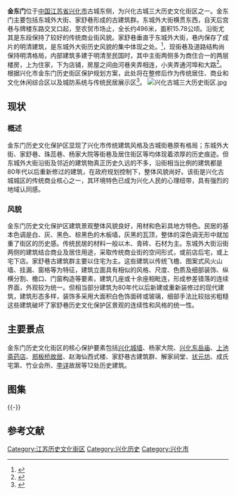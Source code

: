 '''金东门'''位于[[中国|中国]][[江苏省|江苏省]][[兴化市|兴化市]]古城东侧，为兴化古城三大历史文化街区之一。金东门主要包括东城外大街、家舒巷形成的古建筑群。东城外大街横贯东西，自天后宫巷与牌楼东路交叉口起，至农贸市场止，全长约496米，面积15.78公顷。沿街尤其是东段保持了较好的传统商业街风貌。家舒巷垂直于东城外大街，巷内保存了成片的明清建筑，是东城外大街历史风貌的集中体现之处。<ref>{{cite web|url=http://www.yxghj.gov.cn/readnews.asp?id=962|title=《兴化市历史文化名城保护规划》|accessdate=2013-12-01|work=|publisher=兴化市规划局|deadurl=yes|archiveurl=https://web.archive.org/web/20131203044252/http://www.yxghj.gov.cn/readnews.asp?id=962|archivedate=2013-12-03}}</ref>，现街巷及道路结构尚保持明清格局，内部建筑多建于明清至民国时，其中主街两侧多为商住合一的两层楼房，上为住家，下为店铺，房屋之间由河巷夹弄相连，小夹弄通河埠和大路<ref>{{cite web|url=http://unn.people.com.cn/GB/22220/149429/159151/11712324.html|title=《兴化三街区确定为历史文化街区》|accessdate=2013-12-01|work=|publisher=人民网|archive-url=https://web.archive.org/web/20160304054459/http://unn.people.com.cn/GB/22220/149429/159151/11712324.html|archive-date=2016-03-04|dead-url=yes}}</ref>。
根据兴化市金东门历史街区保护规划方案，此处将在整修后作为传统居住、商业和文化休闲综合区以及城防系统与传统民居展示区<ref>{{cite web|url=http://news.gmw.cn/newspaper/2013-11/11/content_2405397.htm|title=《兴化三大历史文化街区保护规划通过省级论证》|accessdate=2013-12-01|work=|publisher=人民网|archive-date=2013-12-03|archive-url=https://web.archive.org/web/20131203112311/http://news.gmw.cn/newspaper/2013-11/11/content_2405397.htm|dead-url=no}}</ref>。
[[File:兴化古城三大历史街区.jpg|thumb]]
==现状==
===概述===
金东门历史文化保护区显现了兴化市传统建筑风格及古城街巷原有格局；东城外大街、家舒巷、珠蕊巷、杨家大院等街巷及居住街区等均体现着浓厚的历史痕迹。但东城外大街沿街及邻近的建筑物真正历史久远的不多，沿街相当比例的建筑都是80年代以后重新修过的建筑，在政府规划控制下，整体风貌尚好。该街是兴化古城城区的传统商业核心之一，其环境特色已成为兴化人民的心理纽带，具有强烈的地域认同感。
===风貌===
金东门历史文化保护区建筑景观整体风貌良好，用材和色彩具地方特色。民居的基本色调是白、灰、黑色、棕黑色的木板墙，灰黑的瓦顶，整体的深色调无形中就加重了街区的历史感。传统民居的材料一般以木、青砖、石材为主。东城外大街沿街两侧的建筑结合商业及居住用途，采取传统商业街的空间形式，或前店后宅，或上宅下店。家舒巷古建筑群主要以住宅为主。这些建筑以传统飞檐、图案式风火山墙、挂漏、窗格等为特征，建筑立面具有相似的风格、尺度、色质及细部装饰、纵横分割、檐口、门窗构造等要素，建筑几座或十余座相毗连，形成参差错落的连续界面，外观较为统一。但相当部分建筑为80年代以后新建或重新装修过的现代建筑，建筑形态多样，装饰多采用大面积白色饰面砖或玻璃，细部手法比较拙劣粗糙这些建筑破坏了家舒巷历史文化保护区景观的连续性和风格的统一性。
==主要景点==
金东门历史文化街区的核心保护要素包括[[兴化城墙|兴化城墙]]、杨家大院、[[兴化东岳庙|兴化东岳庙]]、[[上池斋药店|上池斋药店]]、[[郑板桥故居|郑板桥故居]]、赵海仙西式楼、家舒巷古建筑群、解家祠堂、[[状元坊|状元坊]]、成氏宅第、竹业会所、[[李详_(民国)|李详]]故居等12处历史建筑。

== 图集 ==
{{multiple image
| align  = left
| image1 = 兴化东岳庙.JPG
| width1 = 240
| caption1 = 兴化东岳庙
| image2 = 上池斋药店（江苏兴化，国家级文物保护单位）.JPG
| width2 = 240
| caption2 = 上池斋药店（国家级文物保护单位）
| image3 = 兴化郑板桥故居.JPG
| width3 = 240
| caption3 = 郑板桥故居

}}
{{-}}


==参考文献==
{{Reflist}}

{{DEFAULTSORT:X}}
{{江苏省历史文化名城}}
[[Category:江苏历史文化街区|Category:江苏历史文化街区]]
[[Category:兴化历史|Category:兴化历史]]
[[Category:兴化市|Category:兴化市]]